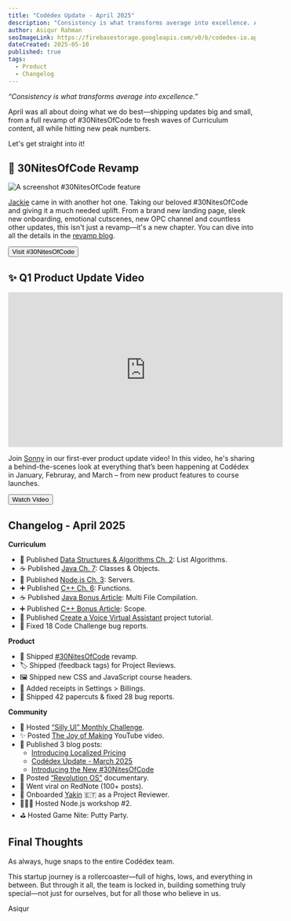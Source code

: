 ```yaml
---
title: "Codédex Update - April 2025"
description: "Consistency is what transforms average into excellence. April was all about doing what we do best—shipping tons of updates, from small tweaks to a full revamp of #30NitesOfCode, rolling out waves of new Curriculum content, and hitting new peak numbers."
author: Asiqur Rahman
seoImageLink: https://firebasestorage.googleapis.com/v0/b/codedex-io.appspot.com/o/blogs%2Fcodedex-update-april-2025%2Fbanner.gif?alt=media&token=742fc755-12ce-44d5-86b4-06e0697aaced
dateCreated: 2025-05-10
published: true
tags:
  - Product
  - Changelog
---
```


_“Consistency is what transforms average into excellence.”_

April was all about doing what we do best—shipping updates big and small, from a full revamp of #30NitesOfCode to fresh waves of Curriculum content, all while hitting new peak numbers.

Let's get straight into it!

## 🐣 30NitesOfCode Revamp

![A screenshot #30NitesOfCode feature](https://i.imgur.com/sXZdO7D.gif)

[Jackie](https://www.codedex.io/@jackieisonline) came in with another hot one. Taking our beloved #30NitesOfCode and giving it a much needed uplift. From a brand new landing page, sleek new onboarding, emotional cutscenes, new OPC channel and countless other updates, this isn't just a revamp—it's a new chapter. You can dive into all the details in the [revamp blog](https://www.codedex.io/blog/30-nites-of-code-revamp-2025).

<div
  style={{
    display: "flex",
    justifyContent: "center",
    marginBottom: "1.2rem",
    transform: "scale(.9)",
  }}
>
  <a
    href="https://www.codedex.io/30-nites-of-code"
    style={{ all: "unset" }}
    target="_blank"
    and
    rel="noopener noreferrer"
  >
    <Button variant="yellow">Visit #30NitesOfCode</Button>
  </a>
</div>

## ✨ Q1 Product Update Video

<iframe
  width="560"
  height="315"
  src="https://www.youtube.com/embed/k95j4eQ4HTU?si=R0nyPgBSuw1dkknz"
  title="YouTube video player"
  frameborder="0"
  allow="accelerometer; autoplay; clipboard-write; encrypted-media; gyroscope; picture-in-picture; web-share"
  referrerpolicy="strict-origin-when-cross-origin"
  allowfullscreen
></iframe>

Join [Sonny](https://www.codedex.io/@sonny) in our first-ever product update video! In this video, he's sharing a behind-the-scenes look at everything that’s been happening at Codédex in January, Februray, and March – from new product features to course launches.

<div
  style={{
    display: "flex",
    justifyContent: "center",
    marginBottom: "1.2rem",
    transform: "scale(.9)",
  }}
>
  <a
    href="https://www.youtube.com/watch?v=k95j4eQ4HTU"
    style={{ all: "unset" }}
    target="_blank"
    and
    rel="noopener noreferrer"
  >
    <Button variant="yellow">Watch Video</Button>
  </a>
</div>

## Changelog - April 2025

**Curriculum**

- 🔢 Published [Data Structures & Algorithms Ch. 2](https://www.codedex.io/data-structures-and-algorithms): List Algorithms.
- ☕️ Published [Java Ch. 7](https://www.codedex.io/java): Classes & Objects.
- 🦠 Published [Node.js Ch. 3](https://www.codedex.io/nodejs): Servers.
- ➕ Published [C++ Ch. 6](https://www.codedex.io/cpp): Functions.
- ☕️ Published [Java Bonus Article](https://www.codedex.io/java/bonus/multi-file-compilation): Multi File Compilation.
- ➕ Published [C++ Bonus Article](https://www.codedex.io/cpp/bonus/scope): Scope.
- 🎨 Published [Create a Voice Virtual Assistant](https://www.codedex.io/projects/create-a-voice-virtual-assistant) project tutorial.
- 🧹 Fixed 18 Code Challenge bug reports.

**Product**

- 🐣 Shipped [#30NitesOfCode](https://www.codedex.io/30-nites-of-code) revamp.
- 🏷️ Shipped (feedback tags) for Project Reviews.
- 🖼️ Shipped new CSS and JavaScript course headers.
- 🧾 Added receipts in Settings > Billings.
- 🧹 Shipped 42 papercuts & fixed 28 bug reports.

**Community**

- 🌱 Hosted [“Silly UI” Monthly Challenge](https://www.codedex.io/community/monthly-challenge/gGDAlCyOrwSE4J5rNZgC).
- ✨ Posted [The Joy of Making](https://www.youtube.com/watch?v=g0X-wafmQTo) YouTube video.
- 📰 Published 3 blog posts:
  - [Introducing Localized Pricing](https://www.codedex.io/blog/introducing-localized-pricing)
  - [Codédex Update - March 2025](https://www.codedex.io/blog/codedex-update-march-2025)
  - [Introducing the New #30NitesOfCode](https://www.codedex.io/blog/30-nites-of-code-revamp-2025)
- 🍿 Posted [“Revolution OS”](https://www.codedex.io/community/main/I9iltVvrVwts48fWmcOA) documentary.
- 🧧 Went viral on RedNote (100+ posts).
- 🌊 Onboarded [Yakin](https://github.com/yakin-ts) 🇪🇹 as a Project Reviewer.
- 🧑🏻‍🏫 Hosted Node.js workshop #2.
- ⛳️ Hosted Game Nite: Putty Party.

## Final Thoughts

As always, huge snaps to the entire Codédex team.

This startup journey is a rollercoaster—full of highs, lows, and everything in between. But through it all, the team is locked in, building something truly special—not just for ourselves, but for all those who believe in us.

Asiqur
